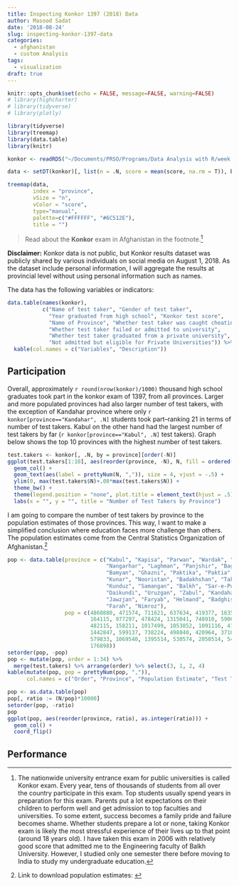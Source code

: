 ```yaml
---
title: Inspecting Konkor 1397 (2018) Data
author: Masood Sadat
date: '2018-08-24'
slug: inspecting-konkor-1397-data
categories:
  - afghanistan
  - custom Analysis
tags:
  - visualization
draft: true
---
```


```r
knitr::opts_chunk$set(echo = FALSE, message=FALSE, warning=FALSE)
# library(highcharter)
# library(tidyverse)
# library(plotly)
```


```r
library(tidyverse)
library(treemap)
library(data.table)
library(knitr)

konkor <- readRDS("~/Documents/PRSO/Programs/Data Analysis with R/week 4/konkor/konkor.RDS")

data <- setDT(konkor)[, list(n = .N, score = mean(score, na.rm = T)), by = province]

treemap(data,
        index = "province",
        vSize = "n",
        vColor = "score",
        type="manual",
        palette=c("#FFFFFF", "#6C512E"),
        title = "")
```

> Read about the **Konkor** exam in Afghanistan in the footnote.^[The nationwide university entrance exam for public universities is called Konkor exam. Every year, tens of thousands of students from all over the country participate in this exam. Top students usually spend years in preparation for this exam. Parents put a lot expectations on their children to perform well and get admission to top faculties and universities. To some extent, success becomes a family pride and failure becomes shame. Whether students prepare a lot or none, taking Konkor exam is likely the most stressful experience of their lives up to that point (around 18 years old). I have taken this exam in 2006 with relatively good score that admitted me to the Engineering faculty of Balkh University. However, I studied only one semester there before moving to India to study my undergraduate education.]

**Disclaimer:** Konkor data is not public, but Konkor results dataset was publicly shared by various individuals on social media on August 1, 2018. As the dataset include personal information, I will aggregate the results at provincial level without using personal information such as names.

The data has the following variables or indicators:

```r
data.table(names(konkor), 
           c("Name of test taker", "Gender of test taker",
             "Year graduated from high school", "Konkor test score",
             "Name of Province", "Whether test taker was caught cheating",
             "Whether test taker failed or admitted to university",
             "Whether test taker graduated from a private university",
             "Not admitted but eligible for Private Universities")) %>% 
  kable(col.names = c("Variables", "Description"))
```

## Participation

Overall, approximately `r round(nrow(konkor)/1000)` thousand high school graduates took part in the konkor exam of 1397, from all provinces. Larger and more populated provinces had also larger number of test takers, with the exception of Kandahar province where only `r konkor[province=="Kandahar", .N]` students took part--ranking 21 in terms of number of test takers. Kabul on the other hand had the largest number of test takers by far (`r konkor[province=="Kabul", .N]` test takers). Graph below shows the top 10 provinces with the highest number of test takers.

```r
test.takers <- konkor[, .N, by = province][order(-N)]
ggplot(test.takers[1:10], aes(reorder(province, -N), N, fill = ordered(rev(N)))) +
  geom_col() +
  geom_text(aes(label = prettyNum(N, ",")), size = 4, vjust = -.5) + 
  ylim(0, max(test.takers$N)+.08*max(test.takers$N)) +
  theme_bw() +
  theme(legend.position = "none", plot.title = element_text(hjust = .5)) +
  labs(x = "", y = "", title = "Number of Test Takers by Province")
```


I am going to compare the number of test takers by province to the population estimates of those provinces. This way, I want to make a simplified conclusion where education faces more challenge than others. The population estimates come from the Central Statistics Organization of Afghanistan.^[Link to download population estimates: ]

```r
pop <- data.table(province = c("Kabul", "Kapisa", "Parwan", "Wardak", "Logar",
                               "Nangarhar", "Laghman", "Panjshir", "Baghlan",
                               "Bamyan", "Ghazni", "Paktika", "Paktia", "Khost",
                               "Kunar", "Nooristan", "Badakhshan", "Takhar",
                               "Kunduz", "Samangan", "Balkh", "Sar-e-Pul", "Ghor",
                               "Daikundi", "Uruzgan", "Zabul", "Kandahar",
                               "Jawzjan", "Faryab", "Helmand", "Badghis", "Herat",
                               "Farah", "Nimroz"),
                  pop = c(4860880, 471574, 711621, 637634, 419377, 1635872, 476537,
                          164115, 977297, 478424, 1315041, 748910, 590668, 614584,
                          482115, 158211, 1017499, 1053852, 1091116, 415343,
                          1442847, 599137, 738224, 498840, 420964, 371043, 1337183,
                          579833, 1069540, 1395514, 530574, 2050514, 543237,
                          176898))
setorder(pop, -pop)
pop <- mutate(pop, order = 1:34) %>% 
  merge(test.takers) %>% arrange(order) %>% select(3, 1, 2, 4)
kable(mutate(pop, pop = prettyNum(pop, ",")), 
      col.names = c("Order", "Province", "Population Estimate", "Test Takers"))
```


```r
pop <- as.data.table(pop)
pop[, ratio := (N/pop)*10000]
setorder(pop, -ratio)
pop
ggplot(pop, aes(reorder(province, ratio), as.integer(ratio))) + 
  geom_col() +
  coord_flip()
```



## Performance




